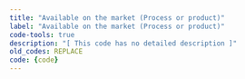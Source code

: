 ```yaml
---
title: "Available on the market (Process or product)"
label: "Available on the market (Process or product)"
code-tools: true
description: "[ This code has no detailed description ]"
old_codes: REPLACE
code: {code}
---
```

